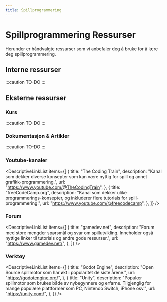 ```yaml
---
title: Spillprogrammering
---
```



# Spillprogrammering Ressurser

Herunder er håndvalgte ressurser som vi anbefaler deg å bruke for å lære deg spillprogrammering.

## Interne ressurser

:::caution TO-DO
:::

## Eksterne ressurser

### Kurs

:::caution TO-DO
:::

### Dokumentasjon & Artikler

:::caution TO-DO
:::

### Youtube-kanaler

<DescriptiveLinkList
  items={[
    {
      title: "The Coding Train",
      description: "Kanal som dekker diverse konsepter som kan være nyttig for spill og annet grafikk-programmering.",
      url: "https://www.youtube.com/@TheCodingTrain",
    },
    {
      title: "freeCodeCamp.org",
      description: "Kanal som dekker ulike programmerings-konsepter, og inkluderer flere tutorials for spill-programmering.",
      url: "https://www.youtube.com/@freecodecamp",
    },
  ]}
/>


### Forum

<DescriptiveLinkList
  items={[
    {
      title: "gamedev.net",
      description: "Forum med store mengder spørsmål og svar om spillutvikling. Inneholder også nyttige linker til tutorials og andre gode ressurser.",
      url: "https://www.gamedev.net/",
    },
  ]}
/>


### Verktøy

<DescriptiveLinkList
  items={[
    {
      title: "Godot Engine",
      description: "Open Source spillmotor som har økt i popularitet de siste årene.",
      url: "https://godotengine.org/",
    },
    {
      title: "Unity",
      description: "Populær spillmotor som brukes både av nybegynnere og erfarne. Tilgjenglig for mange populære plattformer som PC, Nintendo Switch, iPhone osv.",
      url: "https://unity.com/",
    },
  ]}
/>
